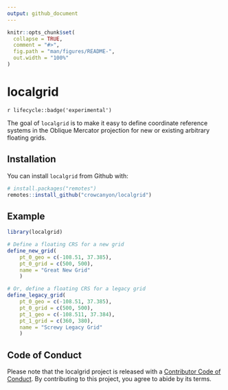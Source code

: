 ```yaml
---
output: github_document
---
```


<!-- README.md is generated from README.Rmd. Please edit that file -->

```r
knitr::opts_chunk$set(
  collapse = TRUE,
  comment = "#>",
  fig.path = "man/figures/README-",
  out.width = "100%"
)
```

# localgrid

<!-- badges: start -->
`r lifecycle::badge('experimental')`
<!-- badges: end -->

The goal of `localgrid` is to make it easy to define coordinate reference 
systems in the Oblique Mercator projection for new or existing arbitrary 
floating grids.

## Installation

You can install `localgrid` from Github with:

``` r
# install.packages("remotes")
remotes::install_github("crowcanyon/localgrid")
```

## Example

```r
library(localgrid)

# Define a floating CRS for a new grid
define_new_grid(
    pt_0_geo = c(-108.51, 37.385),
    pt_0_grid = c(500, 500),
    name = "Great New Grid"
    )

# Or, define a floating CRS for a legacy grid
define_legacy_grid(
    pt_0_geo = c(-108.51, 37.385),
    pt_0_grid = c(500, 500),
    pt_1_geo = c(-108.511, 37.384),
    pt_1_grid = c(360, 380),
    name = "Screwy Legacy Grid"
    )
```

## Code of Conduct

Please note that the localgrid project is released with a [Contributor Code of Conduct](https://contributor-covenant.org/version/2/0/CODE_OF_CONDUCT.html). 
By contributing to this project, you agree to abide by its terms.
